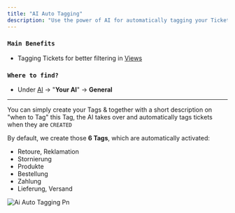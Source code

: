 ```yaml
---
title: "AI Auto Tagging"
description: "Use the power of AI for automatically tagging your Tickets"
---
```


### `Main Benefits`

- Tagging Tickets for better filtering in [Views](/inbox/views)

### `Where to find?`

- Under [AI](https://armin.cx/app/_/ai/agents) -\> "**Your AI**" -\> **General**

---

You can simply create your Tags & together with a short description on "when to Tag" this Tag, the AI takes over and automatically tags tickets when they are `CREATED`

By default, we create those **6 Tags**, which are automatically activated:

- Retoure, Reklamation
- Stornierung
- Produkte
- Bestellung
- Zahlung
- Lieferung, Versand

![Ai Auto Tagging Pn](/images/ai_auto_tagging.png)